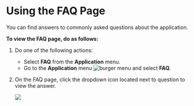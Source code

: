# Using the FAQ Page

You can find answers to commonly asked questions about the application.

**To view the FAQ page, do as follows:**

1. Do one of the following actions:
    * Select **FAQ** from the **Application** menu.
    * Go to the **Application** menu ![burger menu](media/burgermenu-icon.png) and select **FAQ**.

2. On the FAQ page, click the dropdown icon located next to question to view the answer.

    ![](media/portal-faq.png)
